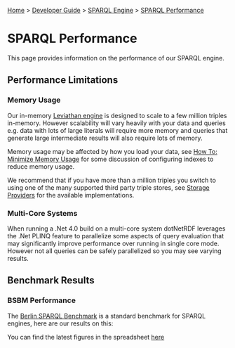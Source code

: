 [[Home]] > [[Developer Guide]] > [[DeveloperGuide/SPARQL Engine|SPARQL Engine]] > [[DeveloperGuide/SPARQL/Performance|SPARQL Performance]]

= SPARQL Performance =

This page provides information on the performance of our SPARQL engine.

== Performance Limitations ==

=== Memory Usage ===

Our in-memory [[DeveloperGuide/SPARQL/Leviathan Engine|Leviathan engine]] is designed to scale to a few million triples in-memory.  However scalability will vary heavily with your data and queries e.g. data with lots of large literals will require more memory and queries that generate large intermediate results will also require lots of memory.

Memory usage may be affected by how you load your data, see [[HowTo/Minimize Memory Usage|How To: Minimize Memory Usage]] for some discussion of configuring indexes to reduce memory usage.

We recommend that if you have more than a million triples you switch to using one of the many supported third party triple stores, see [[UserGuide/Storage/Providers|Storage Providers]] for the available implementations.

=== Multi-Core Systems ===

When running a .Net 4.0 build on a multi-core system dotNetRDF leverages the .Net PLINQ feature to parallelize some aspects of query evaluation that may significantly improve performance over running in single core mode.  However not all queries can be safely parallelized so you may see varying results.

== Benchmark Results ==

=== BSBM Performance ===

The [[http://wifo5-03.informatik.uni-mannheim.de/bizer/berlinsparqlbenchmark/|Berlin SPARQL Benchmark]] is a standard benchmark for SPARQL engines, here are our results on this:

{{DeveloperGuide/SPARQL/BSBMPerformance.png|BSBM Results}}

You can find the latest figures in the spreadsheet [[DeveloperGuide/SPARQL/Performance/dotNetRDF BSBM v3 Benchmark.xlsx|here]]